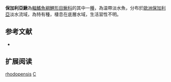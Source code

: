 {{Speciesbox 
| taxon = Cobitis rhodopensis
| status = NE
| status_system = IUCN3.1
| authority =  [[Vassilev|Vassilev]], 1998
| synonyms = 
}}
'''保加利亞鰍'''為[[輻鰭魚綱|輻鰭魚綱]][[鯉形目|鯉形目]][[鰍科|鰍科]]的其中一[[種|種]]，為温帶淡水魚，分布於[[歐洲|歐洲]][[保加利亞|保加利亞]]淡水流域，為特有種，棲息在底層水域，生活習性不明。

== 参考文献 ==
{{refbegin}}
*{{FishBase_species|genus=Cobitis|species=rhodopensis|year=2014|month=2}}
{{refend}}

== 扩展阅读 ==
{{refbegin}}
{{wikispecies-inline|Cobitis rhodopensis|保加利亞鰍}}
{{refend}}
{{Taxonbar|from=Q5543933}}

[[Category:花鳅属|rhodopensis]]
[[Category:1998年描述的魚類|C]]

{{魚類小作品}}